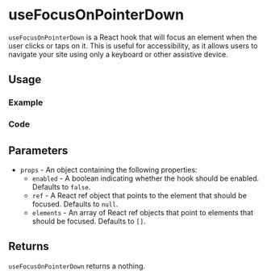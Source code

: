 

<Meta of={allStories} />

# useFocusOnPointerDown

`useFocusOnPointerDown` is a React hook that will focus an element when the user clicks or taps on it. This is useful for accessibility, as it allows users to navigate your site using only a keyboard or other assistive device.

## Usage

### Example

<Canvas of={allStories.Usage} />

### Code

<Source of={allStories.Usage} />

## Parameters

- `props` - An object containing the following properties:
  - `enabled` - A boolean indicating whether the hook should be enabled. Defaults to `false`.
  - `ref` - A React ref object that points to the element that should be focused. Defaults to `null`.
  - `elements` - An array of React ref objects that point to elements that should be focused. Defaults to `[]`.

## Returns

`useFocusOnPointerDown` returns a nothing.
